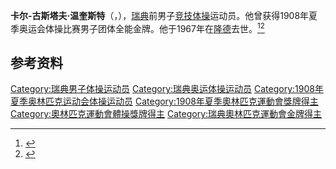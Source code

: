 {{NoteTA|G1=Sports}}
'''卡尔-古斯塔夫·温奎斯特'''（{{lang-sv|Karl-Gustaf Vingqvist}}，{{bd|1883年|10月15日|1967年|11月19日}}），[[瑞典|瑞典]]前男子[[竞技体操|竞技体操]]运动员。他曾获得1908年夏季奥运会体操比赛男子团体全能金牌。他于1967年在[[隆德|隆德]]去世。<ref>{{Cite web|title=Karl-Gustaf VINGQVIST|url=https://www.olympic.org/karl-gustaf-vingqvist|accessdate=2021-03-21|work=International Olympic Committee}}</ref><ref>{{cite web |url=https://www.olympedia.org/athletes/31142 |title=Karl-Gustaf Vingqvist |work=Olympedia |access-date=2021-03-01 |archive-date=2020-08-14 |archive-url=https://web.archive.org/web/20200814102039/https://www.olympedia.org/athletes/31142 |dead-url=no }}</ref>

== 参考资料 ==
{{reflist}}

{{奥林匹克运动会体操比赛男子团体全能冠军|1908}}

{{Authority control}}
{{DEFAULTSORT:Vingqvist, Karl-Gustaf}}
[[Category:瑞典男子体操运动员|Category:瑞典男子体操运动员]]
[[Category:瑞典奥运体操运动员|Category:瑞典奥运体操运动员]]
[[Category:1908年夏季奥林匹克运动会体操运动员|Category:1908年夏季奥林匹克运动会体操运动员]]
[[Category:1908年夏季奧林匹克運動會獎牌得主|Category:1908年夏季奧林匹克運動會獎牌得主]]
[[Category:奧林匹克運動會體操獎牌得主|Category:奧林匹克運動會體操獎牌得主]]
[[Category:瑞典奧林匹克運動會金牌得主|Category:瑞典奧林匹克運動會金牌得主]]